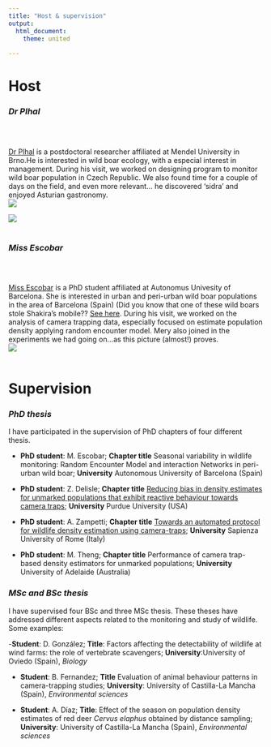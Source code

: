 ```yaml
---
title: "Host & supervision"
output: 
  html_document:
    theme: united
  
---
```

# **Host**



### *Dr Plhal*
</style>

<div class="row" style="padding-top: 30px;">
<div class="col-sm-7">
[Dr Plhal](https://www.researchgate.net/profile/Radim-Plhal) is a postdoctoral researcher affiliated at Mendel University in Brno.He is interested in wild boar ecology, with a especial interest in management. During his visit, we worked on designing program to monitor wild boar population in Czech Republic. We also found time for a couple of days on the field, and even more relevant... he discovered 'sidra' and enjoyed Asturian gastronomy.
<br/>
![](images/RadimCampo.jpg)

</div>
<div class="col-sm-5">
![](images/RadimSidra.jpg)
<br/>
<br/>

</div>


### *Miss Escobar*
</style>

<div class="row" style="padding-top: 30px;">
[Miss Escobar](https://www.researchgate.net/profile/Radim-Plhal) is a PhD student affiliated at Autonomus Univesity of Barcelona. She is interested in urban and peri-urban wild boar populations in the area of Barcelona (Spain) (Did you know that one of these wild boars stole Shakira's mobile?? [See here](https://www.elespectador.com/entretenimiento/gente/shakira-fue-atacada-por-jabalies-en-parque-de-barcelona/). During his visit, we worked on the analysis of camera trapping data, especially focused on estimate population density applying random encounter model. Mery also joined in the experiments we had going on...as this picture (almost!) proves.
<br/>
![](images/FotoMery.JPG)
<br/>
<br/>


# **Supervision**

### *PhD thesis*
I have participated in the supervision of PhD chapters of four different thesis.

- **PhD student**: M. Escobar; **Chapter title** Seasonal variability in wildlife monitoring: Random Encounter Model and interaction Networks in peri-urban wild boar; **University** Autonomous University of Barcelona (Spain)

- **PhD student**: Z. Delisle; **Chapter title** [Reducing bias in density estimates for unmarked populations that exhibit reactive behaviour towards camera traps](https://besjournals.onlinelibrary.wiley.com/doi/10.1111/2041-210X.14247); **University** Purdue University (USA)	

- **PhD student**: A. Zampetti; **Chapter title** [Towards an automated protocol for wildlife density estimation using camera-traps](https://besjournals.onlinelibrary.wiley.com/doi/full/10.1111/2041-210X.14450); **University** Sapienza University of Rome (Italy)	

- **PhD student**: M. Theng; **Chapter title** Performance of camera trap-based density estimators for unmarked populations; **University** University of Adelaide (Australia)	


### *MSc and BSc thesis*
I have supervised four BSc and three MSc thesis. These theses have addressed different aspects related to the monitoring and study of wildlife. Some examples:

-**Student**: D. González; **Title**: Factors affecting the detectability of wildlife at wind farms: the role of vertebrate scavengers; **University**:University of Oviedo (Spain), *Biology*	

- **Student**: B. Fernandez; **Title** Evaluation of animal behaviour patterns in camera-trapping studies; **University**: University of Castilla-La Mancha (Spain), *Environmental sciences*	

- **Student**: A. Díaz; **Title**: Effect of the season on population density estimates of red deer *Cervus elaphus* obtained by distance sampling; **University**: University of Castilla-La Mancha (Spain), *Environmental sciences*	

